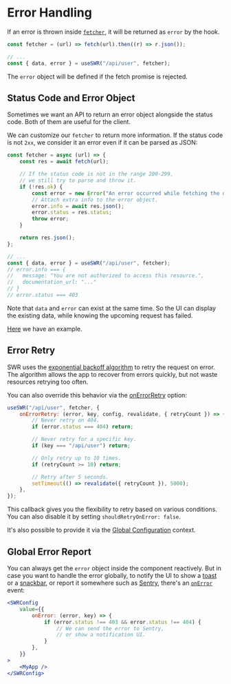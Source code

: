 
# Error Handling

If an error is thrown inside [`fetcher`](/docs/data-fetching), it will be returned as `error` by the hook.

```js
const fetcher = (url) => fetch(url).then((r) => r.json());

// ...
const { data, error } = useSWR("/api/user", fetcher);
```

The `error` object will be defined if the fetch promise is rejected.

## Status Code and Error Object

Sometimes we want an API to return an error object alongside the status code.
Both of them are useful for the client.

We can customize our `fetcher` to return more information. If the status code is not `2xx`,
we consider it an error even if it can be parsed as JSON:

```js
const fetcher = async (url) => {
    const res = await fetch(url);

    // If the status code is not in the range 200-299,
    // we still try to parse and throw it.
    if (!res.ok) {
        const error = new Error("An error occurred while fetching the data.");
        // Attach extra info to the error object.
        error.info = await res.json();
        error.status = res.status;
        throw error;
    }

    return res.json();
};

// ...
const { data, error } = useSWR("/api/user", fetcher);
// error.info === {
//   message: "You are not authorized to access this resource.",
//   documentation_url: "..."
// }
// error.status === 403
```

<Callout emoji="💡">
    Note that <code>data</code> and <code>error</code> can exist at the same time. So the UI can display the existing data, while knowing the upcoming request
    has failed.
</Callout>

[Here](/examples/error-handling) we have an example.

## Error Retry

SWR uses the [exponential backoff algorithm](https://en.wikipedia.org/wiki/Exponential_backoff) to retry the request on error.
The algorithm allows the app to recover from errors quickly, but not waste resources retrying too often.

You can also override this behavior via the [onErrorRetry](/docs/options#options) option:

```js
useSWR("/api/user", fetcher, {
    onErrorRetry: (error, key, config, revalidate, { retryCount }) => {
        // Never retry on 404.
        if (error.status === 404) return;

        // Never retry for a specific key.
        if (key === "/api/user") return;

        // Only retry up to 10 times.
        if (retryCount >= 10) return;

        // Retry after 5 seconds.
        setTimeout(() => revalidate({ retryCount }), 5000);
    },
});
```

This callback gives you the flexibility to retry based on various conditions. You can also disable it by setting `shouldRetryOnError: false`.

It's also possible to provide it via the [Global Configuration](/docs/global-configuration) context.

## Global Error Report

You can always get the `error` object inside the component reactively.
But in case you want to handle the error globally, to notify the UI to show a [toast](https://vercel.com/design/toast) or a [snackbar](https://material.io/components/snackbars), or report it somewhere such as [Sentry](https://sentry.io),
there's an [`onError`](/docs/options#options) event:

```jsx
<SWRConfig
    value={{
        onError: (error, key) => {
            if (error.status !== 403 && error.status !== 404) {
                // We can send the error to Sentry,
                // or show a notification UI.
            }
        },
    }}
>
    <MyApp />
</SWRConfig>
```
